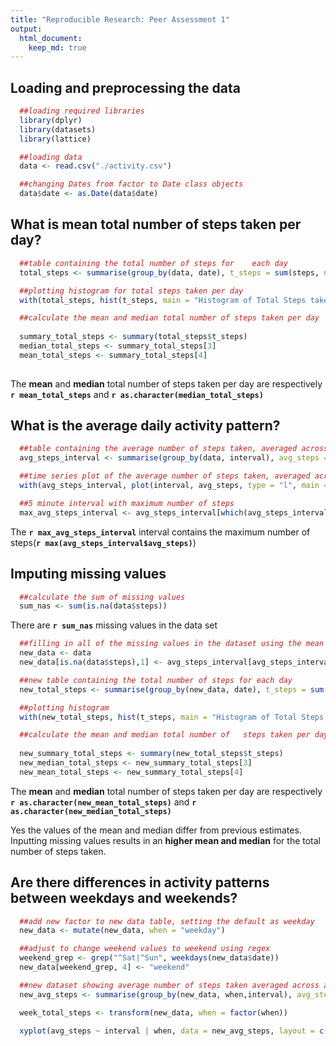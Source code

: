```yaml
---
title: "Reproducible Research: Peer Assessment 1"
output: 
  html_document: 
    keep_md: true
---
```


## Loading and preprocessing the data
```r
  ##loading required libraries
  library(dplyr)
  library(datasets)
  library(lattice)

  ##loading data
  data <- read.csv("./activity.csv")

  ##changing Dates from factor to Date class objects
  data$date <- as.Date(data$date)
```
  
  
## What is mean total number of steps taken per day?

```r
  ##table containing the total number of steps for    each day
  total_steps <- summarise(group_by(data, date), t_steps = sum(steps, na.rm = TRUE))

  ##plotting histogram for total steps taken per day
  with(total_steps, hist(t_steps, main = "Histogram of Total Steps taken", xlab = "Total Steps"))

  ##calculate the mean and median total number of steps taken per day
  
  summary_total_steps <- summary(total_steps$t_steps)
  median_total_steps <- summary_total_steps[3]
  mean_total_steps <- summary_total_steps[4]
  
```

The <b>mean</b> and <b>median</b> total number of steps taken per day are respectively <b>`r mean_total_steps`</b> and <b>`r as.character(median_total_steps)`</b>

## What is the average daily activity pattern?
```r
  ##table containing the average number of steps taken, averaged across all days for each interval
  avg_steps_interval <- summarise(group_by(data, interval), avg_steps = mean(steps, na.rm = TRUE))

  ##time series plot of the average number of steps taken, averaged across all days for each interval
  with(avg_steps_interval, plot(interval, avg_steps, type = "l", main = "Plot of average number of steps taken by Interval", ylab = "Average number of steps"))

  ##5 minute interval with maximum number of steps
  max_avg_steps_interval <- avg_steps_interval[which(avg_steps_interval$avg_steps == max(avg_steps_interval$avg_steps)),1]
```

The <b>`r max_avg_steps_interval`</b> interval contains the maximum number of steps(<b>`r max(avg_steps_interval$avg_steps)`</b>)

## Imputing missing values
```r
  ##calculate the sum of missing values
  sum_nas <- sum(is.na(data$steps))
```

There are <b>`r sum_nas`</b> missing values in the data set

```r
  ##filling in all of the missing values in the dataset using the mean value for that 5-minute interval.
  new_data <- data
  new_data[is.na(data$steps),1] <- avg_steps_interval[avg_steps_interval == new_data[is.na(new_data$steps),3], 2]

  ##new table containing the total number of steps for each day
  new_total_steps <- summarise(group_by(new_data, date), t_steps = sum(steps, na.rm = TRUE))

  ##plotting histogram
  with(new_total_steps, hist(t_steps, main = "Histogram of Total Steps taken", xlab = "Total Steps"))

  ##calculate the mean and median total number of   steps taken per day
  
  new_summary_total_steps <- summary(new_total_steps$t_steps)
  new_median_total_steps <- new_summary_total_steps[3]
  new_mean_total_steps <- new_summary_total_steps[4]

```

The <b>mean</b> and <b>median</b> total number of steps taken per day are respectively <b>`r as.character(new_mean_total_steps)`</b> and <b>`r as.character(new_median_total_steps)`</b>

  Yes the values of the mean and median differ from previous estimates.
  Inputting missing values results in an <b>higher mean and median</b> for the total number of steps taken.

## Are there differences in activity patterns between weekdays and weekends?

```r
  ##add new factor to new data table, setting the default as weekday
  new_data <- mutate(new_data, when = "weekday")

  ##adjust to change weekend values to weekend using regex
  weekend_grep <- grep("^Sat|^Sun", weekdays(new_data$date))
  new_data[weekend_grep, 4] <- "weekend"

  ##new dataset showing average number of steps taken averaged across all weekday days or weekend days
  new_avg_steps <- summarise(group_by(new_data, when,interval), avg_steps = mean(steps, na.rm = TRUE))

  week_total_steps <- transform(new_data, when = factor(when))

  xyplot(avg_steps ~ interval | when, data = new_avg_steps, layout = c(1, 2), type = "l", ylab = "Number of steps", xlab = "Interval")
  
  
```

